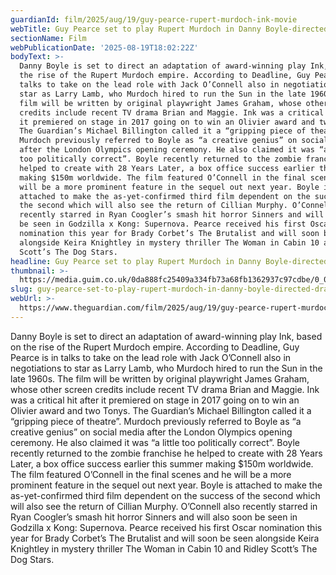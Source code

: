 ```yaml
---
guardianId: film/2025/aug/19/guy-pearce-rupert-murdoch-ink-movie
webTitle: Guy Pearce set to play Rupert Murdoch in Danny Boyle-directed drama
sectionName: Film
webPublicationDate: '2025-08-19T18:02:22Z'
bodyText: >-
  Danny Boyle is set to direct an adaptation of award-winning play Ink, based on
  the rise of the Rupert Murdoch empire. According to Deadline, Guy Pearce is in
  talks to take on the lead role with Jack O’Connell also in negotiations to
  star as Larry Lamb, who Murdoch hired to run the Sun in the late 1960s. The
  film will be written by original playwright James Graham, whose other screen
  credits include recent TV drama Brian and Maggie. Ink was a critical hit after
  it premiered on stage in 2017 going on to win an Olivier award and two Tonys.
  The Guardian’s Michael Billington called it a “gripping piece of theatre”.
  Murdoch previously referred to Boyle as “a creative genius” on social media
  after the London Olympics opening ceremony. He also claimed it was “a little
  too politically correct”. Boyle recently returned to the zombie franchise he
  helped to create with 28 Years Later, a box office success earlier this summer
  making $150m worldwide. The film featured O’Connell in the final scenes and he
  will be a more prominent feature in the sequel out next year. Boyle is
  attached to make the as-yet-confirmed third film dependent on the success of
  the second which will also see the return of Cillian Murphy. O’Connell also
  recently starred in Ryan Coogler’s smash hit horror Sinners and will also soon
  be seen in Godzilla x Kong: Supernova. Pearce received his first Oscar
  nomination this year for Brady Corbet’s The Brutalist and will soon be seen
  alongside Keira Knightley in mystery thriller The Woman in Cabin 10 and Ridley
  Scott’s The Dog Stars.
headline: Guy Pearce set to play Rupert Murdoch in Danny Boyle-directed drama
thumbnail: >-
  https://media.guim.co.uk/0da888fc25409a334fb73a68fb1362937c97cdbe/0_0_5000_4000/500.jpg
slug: guy-pearce-set-to-play-rupert-murdoch-in-danny-boyle-directed-drama
webUrl: >-
  https://www.theguardian.com/film/2025/aug/19/guy-pearce-rupert-murdoch-ink-movie
---
```

Danny Boyle is set to direct an adaptation of award-winning play Ink, based on the rise of the Rupert Murdoch empire. According to Deadline, Guy Pearce is in talks to take on the lead role with Jack O’Connell also in negotiations to star as Larry Lamb, who Murdoch hired to run the Sun in the late 1960s. The film will be written by original playwright James Graham, whose other screen credits include recent TV drama Brian and Maggie. Ink was a critical hit after it premiered on stage in 2017 going on to win an Olivier award and two Tonys. The Guardian’s Michael Billington called it a “gripping piece of theatre”. Murdoch previously referred to Boyle as “a creative genius” on social media after the London Olympics opening ceremony. He also claimed it was “a little too politically correct”. Boyle recently returned to the zombie franchise he helped to create with 28 Years Later, a box office success earlier this summer making $150m worldwide. The film featured O’Connell in the final scenes and he will be a more prominent feature in the sequel out next year. Boyle is attached to make the as-yet-confirmed third film dependent on the success of the second which will also see the return of Cillian Murphy. O’Connell also recently starred in Ryan Coogler’s smash hit horror Sinners and will also soon be seen in Godzilla x Kong: Supernova. Pearce received his first Oscar nomination this year for Brady Corbet’s The Brutalist and will soon be seen alongside Keira Knightley in mystery thriller The Woman in Cabin 10 and Ridley Scott’s The Dog Stars.
